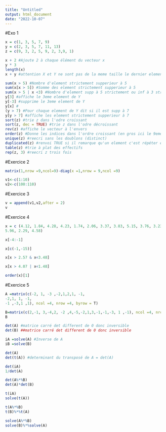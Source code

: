 ```yaml
---
title: "Untitled"
output: html_document
date: "2022-10-07"
---
```


#Exo 1
```r
x = c(1, 3, 5, 7, 9)
y = c(2, 3, 5, 7, 11, 13)
z = c(9, 3, 2, 5, 9, 2, 3,9, 1)
```

```r
x + 2 #Ajoute 2 à chaque élément du vecteur x
y * 3 
length(x) 
x + y #attention X et Y ne sont pas de la meme taille le dernier element de Y est additionner au 1er de X

sum(x > 5) #Nombre d'element strictement supperieur à 5 
sum(x[x > 5]) #Somme des element strictement supperieur à 5 
sum(x > 5 | x <3) #Nombre d'element supp à 5 strictement ou inf à 3 strictetement 
y[3] #affiche le 3eme element de Y
y[-3] #supprime le 3eme element de Y
y[x] #
(y > 7) #Pour chaque element de Y dit si il est supp à 7
y[y > 7] #affiche les element strictement supperieur à 7
sort(z) #trie z dans l'odre croissant 
sort(z, dec = TRUE) #trie z dans l'odre décroissant 
rev(z) #affiche le vecteur à l'envers 
order(z) #Donne les indices dans l'ordre croissant (en gros ici le 9eme element est le plus petit)
unique(z) #reecri sans les doublons (distinct)
duplicated(z) #renvoi TRUE si il remarque qu'un element c'est répéter et FALSE sinon
table(z) #trie à plat des effectifs
rep(z, 3) #reecri z trois fois
```



#Exercice 2
```r
matrix(1,nrow =9,ncol=9)-diag(x =1,nrow = 9,ncol =9)
```


```r
v1<-c(1:10)
v2<-c(100:110)
```

#Exercice 3
```r
v = append(v1,v2,after = 2)
v
```

#Exercice 4

```r
x = c (4.12, 1.84, 4.28, 4.23, 1.74, 2.06, 3.37, 3.83, 5.15, 3.76, 3.23, 4.87,
5.96, 2.29, 4.58)
```


```r
x[-4:-1]
```
```r
x[c(-1,-15)]
```
```r
x[x > 2.57 & x<3.48]
```

```r
x[x > 4.07 | x<1.48]
```

```r
order(x)[1]
```
#Exercice 5

```r
A =matrix(c(-2, 1, -3 ,-2,1,2,1, -1,
-2,1, 1, -1,
-1 ,-3,1 ,1), ncol =4, nrow =4, byrow = T)
```


```r
B=matrix(c(2,-1, 3,-4,2, -2 ,4,-5,-2,1,3,-1,-1,-3, 1 ,-1), ncol =4, nrow =4, byrow = T)
B
```

```r
det(A) #matrice carré det different de 0 donc inversible
det(B) ##matrice carré det different de 0 donc inversible
```


```r
iA =solve(A) #Inverse de A
iB =solve(B)
```


```r
det(A)
det(t(A)) #determinant du transposé de A = det(A)
```

```r
det(iA)
1/det(A)
```


```r
det(A%*%B)
det(A)*det(B)
```

```r
t(iA)
solve(t(A))
```

```r
t(A%*%B)
t(B)%*%t(A)
```
```r
solve(A%*%B)
solve(B)%*%solve(A)
```























